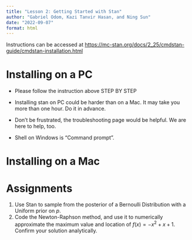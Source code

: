 ```yaml
---
title: "Lesson 2: Getting Started with Stan"
author: "Gabriel Odom, Kazi Tanvir Hasan, and Ning Sun"
date: "2022-09-07"
format: html
---
```


Instructions can be accessed at <https://mc-stan.org/docs/2_25/cmdstan-guide/cmdstan-installation.html>

# Installing on a PC

- Please follow the instruction above STEP BY STEP

- Installing stan on PC could be harder than on a Mac. It may take you more than one hour. Do it in advance.

- Don't be frustrated, the troubleshooting page would be helpful. We are here to help, too.

- Shell on Windows is "Command prompt". 


# Installing on a Mac



# Assignments

1. Use Stan to sample from the posterior of a Bernoulli Distribution with a Uniform prior on $p$.
2. Code the Newton-Raphson method, and use it to numerically approximate the maximum value and location of $f(x) = -x^2 + x + 1$. Confirm your solution analytically.
